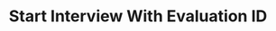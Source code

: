 ---
title: "Start Interview With Evaluation ID"
openapi: "POST /interview/start_with_evaluation_id"
---